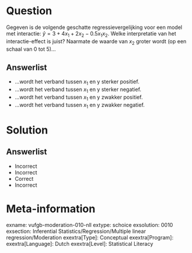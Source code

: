 Question
========

Gegeven is de volgende geschatte regressievergelijking voor een model met interactie: $\hat{y} = 3+4x_{1}+2x_{2}-0.5x_{1}x_{2}$. Welke interpretatie van het interactie-effect is juist? Naarmate de waarde van $x_{2}$ groter wordt (op een schaal van 0 tot 5)...
  
Answerlist
----------
* ...wordt het verband tussen $x_{1}$ en y sterker positief.
* ...wordt het verband tussen $x_{1}$ en y sterker negatief.
* ...wordt het verband tussen $x_{1}$ en y zwakker positief.
* ...wordt het verband tussen $x_{1}$ en y zwakker negatief.


Solution
========

Answerlist
----------
* Incorrect
* Incorrect
* Correct
* Incorrect

Meta-information
================
exname: vufgb-moderation-010-nll
extype: schoice
exsolution: 0010
exsection: Inferential Statistics/Regression/Multiple linear regression/Moderation
exextra[Type]: Conceptual
exextra[Program]: 
exextra[Language]: Dutch
exextra[Level]: Statistical Literacy
